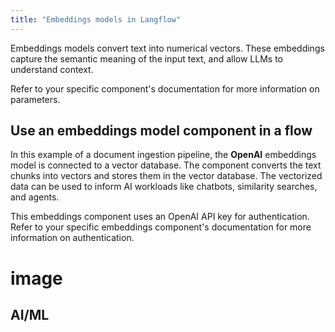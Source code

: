 ```yaml
---
title: "Embeddings models in Langflow"
---
```


Embeddings models convert text into numerical vectors. These embeddings capture the semantic meaning of the input text, and allow LLMs to understand context.

Refer to your specific component's documentation for more information on parameters.

## **Use an embeddings model component in a flow**[**​**](https://docs.langflow.org/components-embedding-models#use-an-embeddings-model-component-in-a-flow)

In this example of a document ingestion pipeline, the **OpenAI** embeddings model is connected to a vector database. The component converts the text chunks into vectors and stores them in the vector database. The vectorized data can be used to inform AI workloads like chatbots, similarity searches, and agents.

This embeddings component uses an OpenAI API key for authentication. Refer to your specific embeddings component's documentation for more information on authentication.

# image

## **AI/ML**